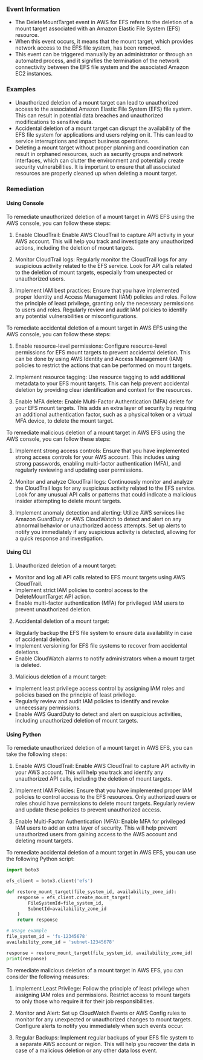
### Event Information

- The DeleteMountTarget event in AWS for EFS refers to the deletion of a mount target associated with an Amazon Elastic File System (EFS) resource.
- When this event occurs, it means that the mount target, which provides network access to the EFS file system, has been removed.
- This event can be triggered manually by an administrator or through an automated process, and it signifies the termination of the network connectivity between the EFS file system and the associated Amazon EC2 instances.


### Examples

- Unauthorized deletion of a mount target can lead to unauthorized access to the associated Amazon Elastic File System (EFS) file system. This can result in potential data breaches and unauthorized modifications to sensitive data.
- Accidental deletion of a mount target can disrupt the availability of the EFS file system for applications and users relying on it. This can lead to service interruptions and impact business operations.
- Deleting a mount target without proper planning and coordination can result in orphaned resources, such as security groups and network interfaces, which can clutter the environment and potentially create security vulnerabilities. It is important to ensure that all associated resources are properly cleaned up when deleting a mount target.

### Remediation

#### Using Console

To remediate unauthorized deletion of a mount target in AWS EFS using the AWS console, you can follow these steps:

1. Enable CloudTrail: Enable AWS CloudTrail to capture API activity in your AWS account. This will help you track and investigate any unauthorized actions, including the deletion of mount targets.

2. Monitor CloudTrail logs: Regularly monitor the CloudTrail logs for any suspicious activity related to the EFS service. Look for API calls related to the deletion of mount targets, especially from unexpected or unauthorized users.

3. Implement IAM best practices: Ensure that you have implemented proper Identity and Access Management (IAM) policies and roles. Follow the principle of least privilege, granting only the necessary permissions to users and roles. Regularly review and audit IAM policies to identify any potential vulnerabilities or misconfigurations.

To remediate accidental deletion of a mount target in AWS EFS using the AWS console, you can follow these steps:

1. Enable resource-level permissions: Configure resource-level permissions for EFS mount targets to prevent accidental deletion. This can be done by using AWS Identity and Access Management (IAM) policies to restrict the actions that can be performed on mount targets.

2. Implement resource tagging: Use resource tagging to add additional metadata to your EFS mount targets. This can help prevent accidental deletion by providing clear identification and context for the resources.

3. Enable MFA delete: Enable Multi-Factor Authentication (MFA) delete for your EFS mount targets. This adds an extra layer of security by requiring an additional authentication factor, such as a physical token or a virtual MFA device, to delete the mount target.

To remediate malicious deletion of a mount target in AWS EFS using the AWS console, you can follow these steps:

1. Implement strong access controls: Ensure that you have implemented strong access controls for your AWS account. This includes using strong passwords, enabling multi-factor authentication (MFA), and regularly reviewing and updating user permissions.

2. Monitor and analyze CloudTrail logs: Continuously monitor and analyze the CloudTrail logs for any suspicious activity related to the EFS service. Look for any unusual API calls or patterns that could indicate a malicious insider attempting to delete mount targets.

3. Implement anomaly detection and alerting: Utilize AWS services like Amazon GuardDuty or AWS CloudWatch to detect and alert on any abnormal behavior or unauthorized access attempts. Set up alerts to notify you immediately if any suspicious activity is detected, allowing for a quick response and investigation.

#### Using CLI

1. Unauthorized deletion of a mount target:
- Monitor and log all API calls related to EFS mount targets using AWS CloudTrail.
- Implement strict IAM policies to control access to the DeleteMountTarget API action.
- Enable multi-factor authentication (MFA) for privileged IAM users to prevent unauthorized deletion.

2. Accidental deletion of a mount target:
- Regularly backup the EFS file system to ensure data availability in case of accidental deletion.
- Implement versioning for EFS file systems to recover from accidental deletions.
- Enable CloudWatch alarms to notify administrators when a mount target is deleted.

3. Malicious deletion of a mount target:
- Implement least privilege access control by assigning IAM roles and policies based on the principle of least privilege.
- Regularly review and audit IAM policies to identify and revoke unnecessary permissions.
- Enable AWS GuardDuty to detect and alert on suspicious activities, including unauthorized deletion of mount targets.

#### Using Python

To remediate unauthorized deletion of a mount target in AWS EFS, you can take the following steps:

1. Enable AWS CloudTrail: Enable AWS CloudTrail to capture API activity in your AWS account. This will help you track and identify any unauthorized API calls, including the deletion of mount targets.

2. Implement IAM Policies: Ensure that you have implemented proper IAM policies to control access to the EFS resources. Only authorized users or roles should have permissions to delete mount targets. Regularly review and update these policies to prevent unauthorized access.

3. Enable Multi-Factor Authentication (MFA): Enable MFA for privileged IAM users to add an extra layer of security. This will help prevent unauthorized users from gaining access to the AWS account and deleting mount targets.

To remediate accidental deletion of a mount target in AWS EFS, you can use the following Python script:

```python
import boto3

efs_client = boto3.client('efs')

def restore_mount_target(file_system_id, availability_zone_id):
    response = efs_client.create_mount_target(
        FileSystemId=file_system_id,
        SubnetId=availability_zone_id
    )
    return response

# Usage example
file_system_id = 'fs-12345678'
availability_zone_id = 'subnet-12345678'

response = restore_mount_target(file_system_id, availability_zone_id)
print(response)
```

To remediate malicious deletion of a mount target in AWS EFS, you can consider the following measures:

1. Implement Least Privilege: Follow the principle of least privilege when assigning IAM roles and permissions. Restrict access to mount targets to only those who require it for their job responsibilities.

2. Monitor and Alert: Set up CloudWatch Events or AWS Config rules to monitor for any unexpected or unauthorized changes to mount targets. Configure alerts to notify you immediately when such events occur.

3. Regular Backups: Implement regular backups of your EFS file system to a separate AWS account or region. This will help you recover the data in case of a malicious deletion or any other data loss event.

